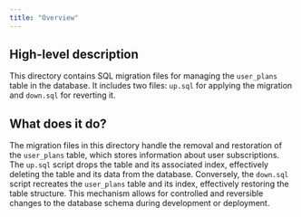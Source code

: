 ```yaml
---
title: "Overview"
---
```


## High-level description
This directory contains SQL migration files for managing the `user_plans` table in the database. It includes two files: `up.sql` for applying the migration and `down.sql` for reverting it.

## What does it do?
The migration files in this directory handle the removal and restoration of the `user_plans` table, which stores information about user subscriptions. The `up.sql` script drops the table and its associated index, effectively deleting the table and its data from the database. Conversely, the `down.sql` script recreates the `user_plans` table and its index, effectively restoring the table structure. This mechanism allows for controlled and reversible changes to the database schema during development or deployment. 
